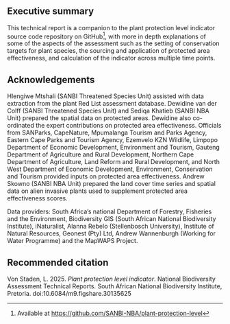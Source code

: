 ## Executive summary {.unnumbered}

This technical report is a companion to the plant protection level indicator source code repository on GitHub[^index-1], with more in depth explanations of some of the aspects of the assessment such as the setting of conservation targets for plant species, the sourcing and application of protected area effectiveness, and calculation of the indicator across multiple time points.

[^index-1]: Available at <https://github.com/SANBI-NBA/plant-protection-level>

## Acknowledgements {.unnumbered}

Hlengiwe Mtshali (SANBI Threatened Species Unit) assisted with data extraction from the plant Red List assessment database. Dewidine van der Colff (SANBI Threatened Species Unit) and Sediqa Khatieb (SANBI NBA Unit) prepared the spatial data on protected areas. Dewidine also co-ordinated the expert contributions on protected area effectiveness. Officials from SANParks, CapeNature, Mpumalanga Tourism and Parks Agency, Eastern Cape Parks and Tourism Agency, Ezemvelo KZN Wildlife, Limpopo Department of Economic Development, Environment and Tourism, Gauteng Department of Agriculture and Rural Development, Northern Cape Department of Agriculture, Land Reform and Rural Development, and North West Department of Economic Development, Environment, Conservation and Tourism provided inputs on protected area effectiveness. Andrew Skowno (SANBI NBA Unit) prepared the land cover time series and spatial data on alien invasive plants used to supplement protected area effectiveness scores.

Data providers:
South Africa's national Department of Forestry, Fisheries and the Environment, Biodiversity GIS (South African National Biodiversity Institute), iNaturalist, Alanna Rebelo (Stellenbosch University), Institute of Natural Resources, Geonest (Pty) Ltd, Andrew Wannenburgh (Working for Water Programme) and the MapWAPS Project.

## Recommended citation {.unnumbered}

Von Staden, L. 2025. *Plant protection level indicator*. National Biodiversity Assessment Technical Reports. South African National Biodiversity Institute, Pretoria. doi:10.6084/m9.figshare.30135625

